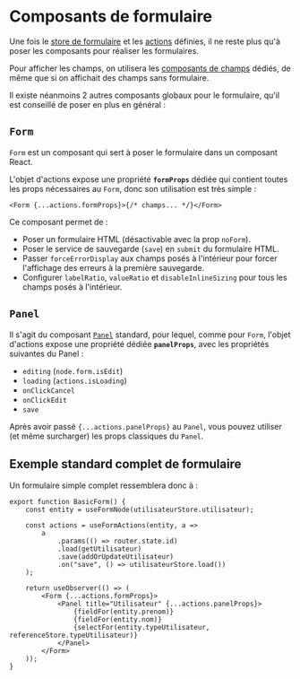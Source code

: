 
<Meta title="Modèle métier/Composants de formulaire" />

# Composants de formulaire

Une fois le [store de formulaire](/docs/modèle-métier-stores-de-formulaire--docs) et les [actions](/docs/modèle-métier-actions-de-formulaires--docs) définies, il ne reste plus qu'à poser les composants pour réaliser les formulaires.

Pour afficher les champs, on utilisera les [composants de champs](/docs/modèle-métier-afficher-des-champs--docs#méthodes-de-champs) dédiés, de même que si on affichait des champs sans formulaire.

Il existe néanmoins 2 autres composants globaux pour le formulaire, qu'il est conseillé de poser en plus en général :

## `Form`

`Form` est un composant qui sert à poser le formulaire dans un composant React.

L'objet d'actions expose une propriété **`formProps`** dédiée qui contient toutes les props nécessaires au `Form`, donc son utilisation est très simple :

```tsx
<Form {...actions.formProps}>{/* champs... */}</Form>
```

Ce composant permet de :

-   Poser un formulaire HTML (désactivable avec la prop `noForm`).
-   Poser le service de sauvegarde (`save`) en `submit` du formulaire HTML.
-   Passer `forceErrorDisplay` aux champs posés à l'intérieur pour forcer l'affichage des erreurs à la première sauvegarde.
-   Configurer `labelRatio`, `valueRatio` et `disableInlineSizing` pour tous les champs posés à l'intérieur.

## `Panel`

Il s'agit du composant [`Panel`](/docs/composants-focus4∕forms-panel--docs) standard, pour lequel, comme pour `Form`, l'objet d'actions expose une propriété dédiée **`panelProps`**, avec les propriétés suivantes du Panel :

-   `editing` (`node.form.isEdit`)
-   `loading` (`actions.isLoading`)
-   `onClickCancel`
-   `onClickEdit`
-   `save`

Après avoir passé `{...actions.panelProps}` au `Panel`, vous pouvez utiliser (et même surcharger) les props classiques du `Panel`.

## Exemple standard complet de formulaire

Un formulaire simple complet ressemblera donc à :

```tsx
export function BasicForm() {
    const entity = useFormNode(utilisateurStore.utilisateur);

    const actions = useFormActions(entity, a =>
        a
            .params(() => router.state.id)
            .load(getUtilisateur)
            .save(addOrUpdateUtilisateur)
            .on("save", () => utilisateurStore.load())
    );

    return useObserver(() => (
        <Form {...actions.formProps}>
            <Panel title="Utilisateur" {...actions.panelProps}>
                {fieldFor(entity.prenom)}
                {fieldFor(entity.nom)}
                {selectFor(entity.typeUtilisateur, referenceStore.typeUtilisateur)}
            </Panel>
        </Form>
    ));
}
```
